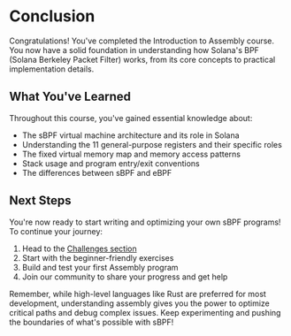
# Conclusion

Congratulations! You've completed the Introduction to Assembly course. You now have a solid foundation in understanding how Solana's BPF (Solana Berkeley Packet Filter) works, from its core concepts to practical implementation details.

## What You've Learned

Throughout this course, you've gained essential knowledge about:
- The sBPF virtual machine architecture and its role in Solana
- Understanding the 11 general-purpose registers and their specific roles
- The fixed virtual memory map and memory access patterns
- Stack usage and program entry/exit conventions
- The differences between sBPF and eBPF

## Next Steps

You're now ready to start writing and optimizing your own sBPF programs! To continue your journey:

1. Head to the [Challenges section](/zh-CN/challenges)
2. Start with the beginner-friendly exercises
3. Build and test your first Assembly program
4. Join our community to share your progress and get help

Remember, while high-level languages like Rust are preferred for most development, understanding assembly gives you the power to optimize critical paths and debug complex issues. Keep experimenting and pushing the boundaries of what's possible with sBPF!

